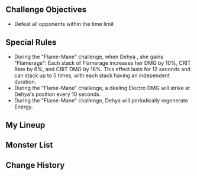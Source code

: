 {{Domain Infobox
|title        = Flame-Mane
|displaytitle = no
|image        = Domain Flame-Mane.png
|type         = Envisaged Echo
}}
{{Envisaged Echo Intro}}

==Challenge Objectives==
* Defeat all opponents within the time limit

==Special Rules==
* During the "Flame-Mane" challenge, when Dehya {{Color|bp|takes DMG}}, she gains "Flamerage": Each stack of Flamerage increases her DMG by 10%, CRIT Rate by 6%, and CRIT DMG by 18%. This effect lasts for 12 seconds and can stack up to 5 times, with each stack having an independent duration.
* During the "Flame-Mane" challenge, a {{Color|bp|bolt of lightning}} dealing Electro DMG will strike at Dehya's position every 10 seconds.
* During the "Flame-Mane" challenge, Dehya will periodically regenerate Energy.

==My Lineup==
{{Card List|Dehya*Lv. 90|show_caption=1}}

==Monster List==
{{Card List|delim=;|type=Enemy|show_caption=1|Jadeplume Terrorshroom*Lv. 90}}

==Change History==
{{Change History|5.5}}